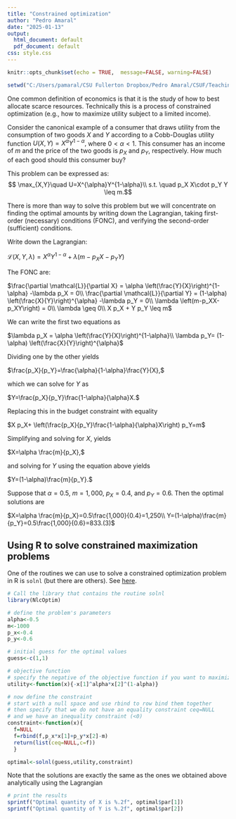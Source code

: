 ---
title: "Constrained optimization"
author: "Pedro Amaral"
date: "2025-01-13"
output:
  html_document: default
  pdf_document: default
css: style.css
---

```{r setup, include=FALSE,}
knitr::opts_chunk$set(echo = TRUE,  message=FALSE, warning=FALSE)
```


```{r, include=FALSE}
setwd("C:/Users/pamaral/CSU Fullerton Dropbox/Pedro Amaral/CSUF/Teaching/Econ 503/Resources/R")
```
One common definition of economics is that it is the study of how to best allocate scarce resources. Technically this is a process of constrained optimization (e.g., how to maximize utility subject to a limited income).

Consider the canonical example of a consumer that draws utility from the consumption of two goods $X$ and $Y$ according to a Cobb-Douglas utility function $U(X,Y)=X^{\alpha}Y^{1-\alpha},$ where $0<\alpha<1$. This consumer has an income of $m$ and the price of the two goods is $p_X$ and $p_Y,$ respectively. How much of each good should this consumer buy?

This problem can be expressed as:
$$ \max_{X,Y}\quad  U=X^{\alpha}Y^{1-\alpha}\\
  s.t. \quad p_X X\cdot p_Y Y \leq m.$$
  
There is more than way to solve this problem but we will concentrate on finding the optimal amounts by writing down the Lagrangian, taking first-order (necessary) conditions (FONC), and verifying the second-order (sufficient) conditions.

Write down the Lagrangian:

$\mathcal{L}(X,Y,\lambda)=X^{\alpha}Y^{1-\alpha}+\lambda\left(m-p_XX- p_YY \right)$

The FONC are:

$\frac{\partial \mathcal{L}}{\partial X} = \alpha \left(\frac{Y}{X}\right)^{1-\alpha}  -\lambda p_X =  0\\
     \frac{\partial \mathcal{L}}{\partial Y} = (1-\alpha) \left(\frac{X}{Y}\right)^{\alpha} -\lambda p_Y =  0\\
     \lambda \left(m-p_XX-p_XY\right) =  0\\
     \lambda \geq 0\\
     X p_X + Y p_Y \leq  m$

We can write the first two equations as 

$\lambda p_X = \alpha \left(\frac{Y}{X}\right)^{1-\alpha}\\
\lambda p_Y= (1-\alpha) \left(\frac{X}{Y}\right)^{\alpha}$

Dividing one by the other yields

$\frac{p_X}{p_Y}=\frac{\alpha}{1-\alpha}\frac{Y}{X},$

which we can solve for $Y$ as 

$Y=\frac{p_X}{p_Y}\frac{1-\alpha}{\alpha}X.$

Replacing this in the budget constraint with equality

$X p_X+ \left(\frac{p_X}{p_Y}\frac{1-\alpha}{\alpha}X\right) p_Y=m$

Simplifying and solving for $X$, yields

$X=\alpha \frac{m}{p_X},$

and solving for $Y$ using the equation above yields

$Y=(1-\alpha)\frac{m}{p_Y}.$

Suppose that $\alpha=0.5,$ $m=1,000$, $p_X=0.4,$ and $p_Y=0.6.$ Then the optimal solutions are

$X=\alpha \frac{m}{p_X}=0.5\frac{1,000}{0.4}=1,250\\
Y=(1-\alpha)\frac{m}{p_Y}=0.5\frac{1,000}{0.6}=833.(3)$


## Using R to solve constrained maximization problems
     
One of the routines we can use to solve a constrained optimization problem in R is `solnl` (but there are others). See [here](https://www.rdocumentation.org/packages/NlcOptim/versions/0.6/topics/solnl).

```{r}
# Call the library that contains the routine solnl
library(NlcOptim)

# define the problem's parameters 
alpha<-0.5
m<-1000
p_x<-0.4
p_y<-0.6

# initial guess for the optimal values
guess<-c(1,1)

# objective function
# specify the negative of the objective function if you want to maximize 
utility<-function(x){-x[1]^alpha*x[2]^(1-alpha)}

# now define the constraint
# start with a null space and use rbind to row bind them together
# then specify that we do not have an equality constraint ceq=NULL
# and we have an inequality constraint (<0)
constraint<-function(x){
  f=NULL
  f=rbind(f,p_x*x[1]+p_y*x[2]-m)
  return(list(ceq=NULL,c=f))
  }

optimal<-solnl(guess,utility,constraint)
```

Note that the solutions are exactly the same as the ones we obtained above analytically using the Lagrangian
```{r}
# print the results
sprintf("Optimal quantity of X is %.2f", optimal$par[1])
sprintf("Optimal quantity of Y is %.2f", optimal$par[2])


```



     
     